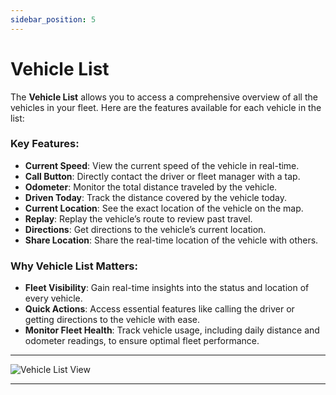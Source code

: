 ```yaml
---
sidebar_position: 5
---
```


# Vehicle List

The **Vehicle List** allows you to access a comprehensive overview of all the vehicles in your fleet. Here are the features available for each vehicle in the list:

### **Key Features:**
- **Current Speed**: View the current speed of the vehicle in real-time.
- **Call Button**: Directly contact the driver or fleet manager with a tap.
- **Odometer**: Monitor the total distance traveled by the vehicle.
- **Driven Today**: Track the distance covered by the vehicle today.
- **Current Location**: See the exact location of the vehicle on the map.
- **Replay**: Replay the vehicle’s route to review past travel.
- **Directions**: Get directions to the vehicle’s current location.
- **Share Location**: Share the real-time location of the vehicle with others.

### **Why Vehicle List Matters**:
- **Fleet Visibility**: Gain real-time insights into the status and location of every vehicle.
- **Quick Actions**: Access essential features like calling the driver or getting directions to the vehicle with ease.
- **Monitor Fleet Health**: Track vehicle usage, including daily distance and odometer readings, to ensure optimal fleet performance.

---

<div style={{ display: 'flex', justifyContent: 'center', alignItems: 'center', height: '510px' }}>
  <img src="/assets/pro/VehicleList.jpg" alt="Vehicle List View" style={{ width: '250px', borderRadius: '8px', boxShadow: '0 4px 6px rgba(0, 0, 0, 0.1)' }} />
</div>

---
